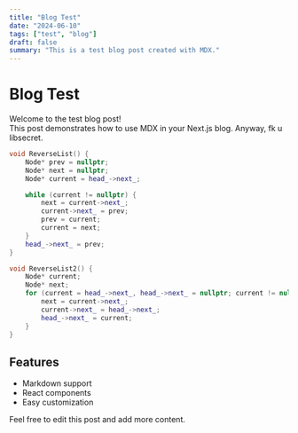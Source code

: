 ```yaml
---
title: "Blog Test"
date: "2024-06-10"
tags: ["test", "blog"]
draft: false
summary: "This is a test blog post created with MDX."
---
```


# Blog Test

Welcome to the test blog post!  
This post demonstrates how to use MDX in your Next.js blog.
Anyway, fk u libsecret.



```cpp
void ReverseList() {
    Node* prev = nullptr;
    Node* next = nullptr;
    Node* current = head_->next_;

    while (current != nullptr) {
        next = current->next_;
        current->next_ = prev;
        prev = current;
        current = next;
    }
    head_->next_ = prev;
}

void ReverseList2() {
    Node* current;
    Node* next;
    for (current = head_->next_, head_->next_ = nullptr; current != nullptr; current = next) {
        next = current->next_;
        current->next_ = head_->next_;
        head_->next_ = current;
    }
}
```


## Features

- Markdown support
- React components
- Easy customization

Feel free to edit this post and add more content.
